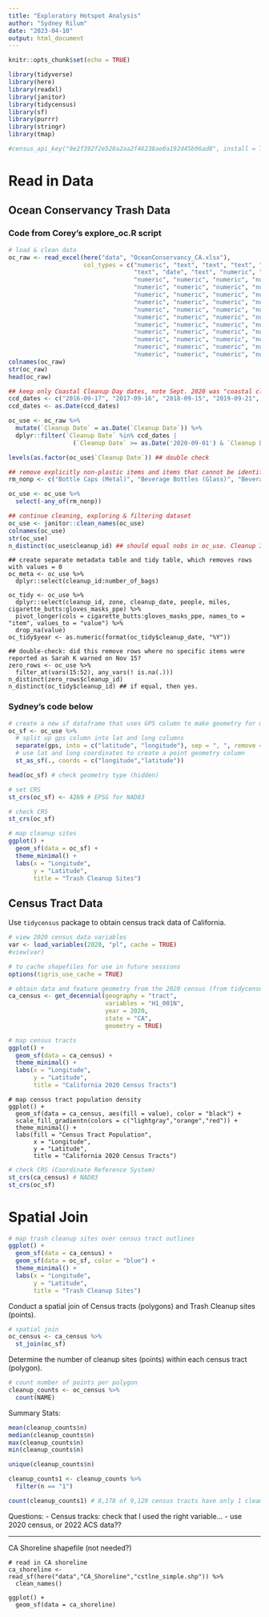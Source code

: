 ```yaml
---
title: "Exploratory Hotspot Analysis"
author: "Sydney Rilum"
date: "2023-04-10"
output: html_document
---
```


```r
knitr::opts_chunk$set(echo = TRUE)

library(tidyverse)
library(here)
library(readxl)
library(janitor)
library(tidycensus)
library(sf)
library(purrr)
library(stringr)
library(tmap)

#census_api_key("9e2f392f2e528a2aa2f46238ae0a192d45b96ad8", install = TRUE) # only need to run this code once
```

# Read in Data

## Ocean Conservancy Trash Data

### Code from Corey's explore_oc.R script
```r
# load & clean data
oc_raw <- read_excel(here("data", "OceanConservancy_CA.xlsx"), 
                     col_types = c("numeric", "text", "text", "text", "text", 
                                   "text", "date", "text", "numeric", "numeric",
                                   "numeric", "numeric", "numeric", "numeric", "numeric",
                                   "numeric", "numeric", "numeric", "numeric", "numeric",
                                   "numeric", "numeric", "numeric", "numeric", "numeric",
                                   "numeric", "numeric", "numeric", "numeric", "numeric",
                                   "numeric", "numeric", "numeric", "numeric", "numeric",
                                   "numeric", "numeric", "numeric", "numeric", "numeric",
                                   "numeric", "numeric", "numeric", "numeric", "numeric",
                                   "numeric", "numeric", "numeric", "numeric", "numeric",
                                   "numeric", "numeric", "numeric", "numeric", "numeric",
                                   "numeric", "numeric", "numeric", "numeric", "numeric",
                                   "numeric", "numeric", "numeric", "numeric", "numeric"))
colnames(oc_raw)
str(oc_raw)
head(oc_raw)
```

```r
## keep only Coastal Cleanup Day dates, note Sept. 2020 was "coastal cleanup month"
ccd_dates <- c("2016-09-17", "2017-09-16", "2018-09-15", "2019-09-21", "2021-09-19")
ccd_dates <- as.Date(ccd_dates)

oc_use <- oc_raw %>%
  mutate(`Cleanup Date` = as.Date(`Cleanup Date`)) %>%
  dplyr::filter(`Cleanup Date` %in% ccd_dates | 
                  (`Cleanup Date` >= as.Date('2020-09-01') & `Cleanup Date` <= as.Date('2020-09-30')))

levels(as.factor(oc_use$`Cleanup Date`)) ## double check
```

```r
## remove explicitly non-plastic items and items that cannot be identified
rm_nonp <- c("Bottle Caps (Metal)", "Beverage Bottles (Glass)", "Beverage Cans", "Paper Bags", "Cups, Plates (Paper)", "Other Plastic/Foam Packaging", "Other Packaging (Clean Swell)", "Other Trash (Clean Swell)", "Personal Hygiene (Clean Swell)", "Foam Pieces", "Glass Pieces", "Plastic Pieces")

oc_use <- oc_use %>%
  select(-any_of(rm_nonp))

## continue cleaning, exploring & filtering dataset
oc_use <- janitor::clean_names(oc_use)
colnames(oc_use)
str(oc_use)
n_distinct(oc_use$cleanup_id) ## should equal nobs in oc_use. Cleanup ID can be used as an index column
```

```{#r}
## create separate metadata table and tidy table, which removes rows with values = 0
oc_meta <- oc_use %>%
  dplyr::select(cleanup_id:number_of_bags)

oc_tidy <- oc_use %>%
  dplyr::select(cleanup_id, zone, cleanup_date, people, miles, cigarette_butts:gloves_masks_ppe) %>%
  pivot_longer(cols = cigarette_butts:gloves_masks_ppe, names_to = "item", values_to = "value") %>%
  drop_na(value)
oc_tidy$year <- as.numeric(format(oc_tidy$cleanup_date, "%Y"))

## double-check: did this remove rows where no specific items were reported as Sarah K warned on Nov 15?
zero_rows <- oc_use %>%
  filter_at(vars(15:52), any_vars(! is.na(.)))
n_distinct(zero_rows$cleanup_id)
n_distinct(oc_tidy$cleanup_id) ## if equal, then yes. 
```

### Sydney's code below
```r
# create a new sf dataframe that uses GPS column to make geometry for mapping purposes
oc_sf <- oc_use %>% 
  # split up gps column into lat and long columns
  separate(gps, into = c("latitude", "longitude"), sep = ", ", remove = FALSE, extra = "merge") %>%
  # use lat and long coordinates to create a point geometry column
  st_as_sf(., coords = c("longitude","latitude"))

head(oc_sf) # check geometry type (hidden)
```

```r
# set CRS
st_crs(oc_sf) <- 4269 # EPSG for NAD83

# check CRS
st_crs(oc_sf)
```

```r
# map cleanup sites
ggplot() +
  geom_sf(data = oc_sf) +
  theme_minimal() +
  labs(x = "Longitude",
       y = "Latitude", 
       title = "Trash Cleanup Sites")
```

## Census Tract Data

Use `tidycensus` package to obtain census track data of California.
```r
# view 2020 census data variables
var <- load_variables(2020, "pl", cache = TRUE)
#view(var)
```

```r
# to cache shapefiles for use in future sessions
options(tigris_use_cache = TRUE)

# obtain data and feature geometry from the 2020 census (from tidycensus package)
ca_census <- get_decennial(geography = "tract",
                           variables = "H1_001N",
                           year = 2020,
                           state = "CA",
                           geometry = TRUE)
```

```r
# map census tracts
ggplot() +
  geom_sf(data = ca_census) +
  theme_minimal() +
  labs(x = "Longitude",
       y = "Latitude", 
       title = "California 2020 Census Tracts")
```

```{#r}
# map census tract population density
ggplot() +
  geom_sf(data = ca_census, aes(fill = value), color = "black") +
  scale_fill_gradientn(colors = c("lightgray","orange","red")) +
  theme_minimal() +
  labs(fill = "Census Tract Population",
       x = "Longitude",
       y = "Latitude", 
       title = "California 2020 Census Tracts")
```

```r
# check CRS (Coordinate Reference System)
st_crs(ca_census) # NAD83
st_crs(oc_sf)
```


# Spatial Join

```r
# map trash cleanup sites over census tract outlines
ggplot() +
  geom_sf(data = ca_census) +
  geom_sf(data = oc_sf, color = "blue") +
  theme_minimal() +
  labs(x = "Longitude",
       y = "Latitude", 
       title = "Trash Cleanup Sites")
```

Conduct a spatial join of Census tracts (polygons) and Trash Cleanup sites (points).
```r
# spatial join
oc_census <- ca_census %>% 
  st_join(oc_sf)
```

Determine the number of cleanup sites (points) within each census tract (polygon).
```r
# count number of points per polygon
cleanup_counts <- oc_census %>% 
  count(NAME)
```

Summary Stats:
```r
mean(cleanup_counts$n)
median(cleanup_counts$n)
max(cleanup_counts$n)
min(cleanup_counts$n)
```

```r
unique(cleanup_counts$n)
```

```r
cleanup_counts1 <- cleanup_counts %>% 
  filter(n == "1")

count(cleanup_counts1) # 8,178 of 9,129 census tracts have only 1 cleanup site
```


Questions:
- Census tracks: check that I used the right variable...
- use 2020 census, or 2022 ACS data??








--------------

CA Shoreline shapefile (not needed?)
```{#r}
# read in CA shoreline 
ca_shoreline <- read_sf(here("data","CA_Shoreline","cstlne_simple.shp")) %>% 
  clean_names()
```

```{#r}
ggplot() +
  geom_sf(data = ca_shoreline)
```

